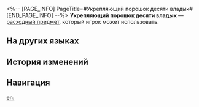 <%-- [PAGE_INFO]
PageTitle=#Укрепляющий порошок десяти владык#
[END_PAGE_INFO] --%>
{{Расходный предмет Инфобокс
|id          = 408428
|Изображения = Предмет Укрепляющий порошок десяти владык.png
|Тип         = Расходные предметы защиты
|Редкость    = 2
|Эффект      = Повышает макс. НР всех союзников на 20% в следующем бою.
|Описание    = Побочный продукт, появившийся в результате исследований смертельных ядов Учениками Санктус Медикус. Он способен укреплять тело, увеличивать выносливость, заживлять раны и успокаивать разум.<br />Поскольку его эффект не соответствовал целям Санктус Медикус, рецепт был надолго позабыт. Однако Гоутэн в Доме кандалов воспользовался рецептом, чтобы добиться большого дохода для Тюремной корпорации Армы.
|Рецепт      = 
|Источник1   = [[Научно-исследовательский институт химии Тюремной корпорации Армы]]
|Источник2   = 
|Источник3   = 
}}
{{Описание|''- Разве мы не яд делаем? Почему эта мышь становится всё сильнее?''<br />''- С другой стороны... мы сможем написать ещё одну научную работу.''}}
'''Укрепляющий порошок десяти владык''' — [[расходный предмет]], который игрок может использовать.

==На других языках==
{{На других языках
|en   = Ten Lords' Revival Dust
|zhs  = 十王还命散
|zht  = 十王還命散
|ja   = 十王還命散
|ko   = 시왕환명산
|es   = Polvo vital de los Diez Líderes
|fr   = Poudre de jouvence des Dix seigneurs
|ru   = Укрепляющий порошок десяти владык
|th   = ยาคืนชีพ Ten Lords
|vi   = Thập Vương Hoàn Mệnh Tán
|de   = Wiederbelebungspulver der Zehn Fürsten
|id   = Ten Lords' Revival Dust
|pt   = Pó da Vida dos Dez Senhores
}}

==История изменений==
{{История изменений|3.5}}

==Навигация==
{{Расходные предметы Навбокс}}

[[en:]]